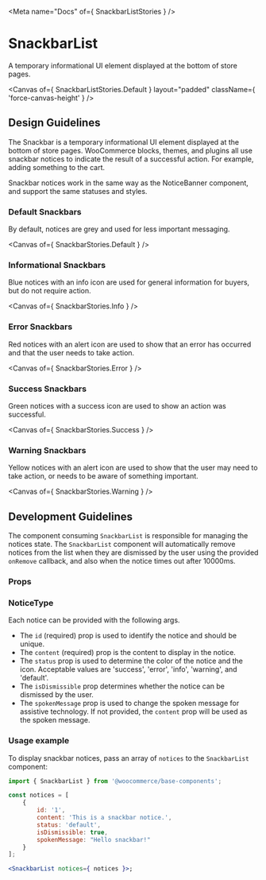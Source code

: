 

<Meta name="Docs" of={ SnackbarListStories } />

# SnackbarList

A temporary informational UI element displayed at the bottom of store pages.

<Canvas
	of={ SnackbarListStories.Default }
	layout="padded"
	className={ 'force-canvas-height' }
/>

## Design Guidelines

The Snackbar is a temporary informational UI element displayed at the bottom of store pages. WooCommerce blocks, themes, and plugins all use snackbar notices to indicate the result of a successful action. For example, adding something to the cart.

Snackbar notices work in the same way as the NoticeBanner component, and support the same statuses and styles.

### Default Snackbars

By default, notices are grey and used for less important messaging.

<Canvas of={ SnackbarStories.Default } />

### Informational Snackbars

Blue notices with an info icon are used for general information for buyers, but do not require action.

<Canvas of={ SnackbarStories.Info } />

### Error Snackbars

Red notices with an alert icon are used to show that an error has occurred and that the user needs to take action.

<Canvas of={ SnackbarStories.Error } />

### Success Snackbars

Green notices with a success icon are used to show an action was successful.

<Canvas of={ SnackbarStories.Success } />

### Warning Snackbars

Yellow notices with an alert icon are used to show that the user may need to take action, or needs to be aware of something important.

<Canvas of={ SnackbarStories.Warning } />

## Development Guidelines

The component consuming `SnackbarList` is responsible for managing the notices state. The `SnackbarList` component will automatically remove notices from the list when they are dismissed by the user using the provided `onRemove` callback, and also when the notice times out after 10000ms.

### Props

<ArgTypes />

### NoticeType

Each notice can be provided with the following args.

-   The `id` (required) prop is used to identify the notice and should be unique.
-   The `content` (required) prop is the content to display in the notice.
-   The `status` prop is used to determine the color of the notice and the icon. Acceptable values are 'success', 'error', 'info', 'warning', and 'default'.
-   The `isDismissible` prop determines whether the notice can be dismissed by the user.
-   The `spokenMessage` prop is used to change the spoken message for assistive technology. If not provided, the `content` prop will be used as the spoken message.

### Usage example

To display snackbar notices, pass an array of `notices` to the `SnackbarList` component:

```jsx
import { SnackbarList } from '@woocommerce/base-components';

const notices = [
	{
        id: '1',
        content: 'This is a snackbar notice.',
        status: 'default',
        isDismissible: true,
        spokenMessage: "Hello snackbar!"
    }
];

<SnackbarList notices={ notices }>;
```
